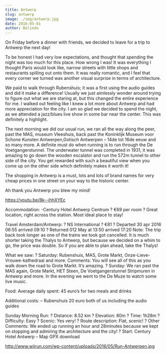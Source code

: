 ```yaml
---
title: Antwerp
slug: antwerp
image: ./img/antwerp.jpg
date: 2016-05-01
author: Belinda
---
```



On Friday before a dinner with friends, we decided to leave for a trip to Antwerp the next day!

To be honest I had very low expectations, and thought that spending the night was too much for this place. How wrong I was!
It was everything I thought Paris would look like, narrow streets with little shops and restaurants spilling out onto them. It was really romantic, and I feel that every corner we turned was another visual surprise in terms of architecture.

We paid to walk through Rubenshuis; it was a first using the audio guides and did it make a difference! Usually we just aimlessly wonder around trying to figure out what we are staring at, but this changed the entire experience for me. I walked out feeling like I knew a lot more about Antwerp and had more appreciation for the city. I am so glad we decided to spend the night, as we attended a jazz/blues live show in some bar near the center. This was definitely a highlight.

The next morning we did our usual run, we ran all the way along the peer, past the MAS, museum Vleeshuis, back past the Koninklijk Museum voor Schone Kunsten Antwerpen,Gotisch Antwerpen – 14de tot 16de eeuw and so many more. A definite must do when running is to run through the De Voetgangerstunnel. The underwater tunnel was completed in 1931, it was amazing to go down the wooden escalator and run the 572m tunnel to other side of the city. You get rewarded with such a beautiful view when you come up on the other side which definitely makes it worth it!

The shopping in Antwerp is a must, lots and lots of brand names for very cheap prices in one street on your way to the historic center.

Ah thank you Antwerp you blew my mind!

https://youtu.be/8k--ihhXYEc

Accommodation:
-Century Hotel Antwerp Centrum
? €69 per room
? Great location, right across the station. Most ideal place to stay!

Travel Amsterdam/Antwerp:
? NS International
? €81
? Departed 30 apr 2016 06:55 arrived 09:10
? Returned 012 May at 13:50 arrived 17:20
Note: The trip back took longer as one of the trains we took got cancelled. It is much shorter taking the Thalys to Antwerp, but because we decided on a whim to go, the price was double. So if you are able to plan ahead, take the Thalys!

What we saw:
? Saturday: Rubenshuis, MAS, Grote Markt, Onze-Lieve-Vrouwe-kathedraal and more.
Comments: You will see all of this as you walk down the road to Grote Markt. It’s amazing.
? Sunday: We ran past the MAS again, Grote Markt, HET Steen, De Voetgangerstunnel Stripmuren in Antwerp and more. In the evening we went to the De Muze to watch some live music.

Food:
Average daily spent: 45 euro’s for two meals and drinks

Additional costs:
– Rubenshuis 20 euro both of us including the audio guides

Sunday Morning Run:
? Distance: 8.52 km
? Elevation: 80m
? Time: 1h28m
? Difficulty: Easy
? Scenic: Yes very!
? Route description: Flat, scenic!
? Other Comments: We ended up running an hour and 28minutes because we kept on stopping and admiring the architecture and the city!
? Start: Century Hotel Antwerp
– Map GPX download

http://www.wijrun.com/wp-content/uploads/2016/05/Run-Antwerpen.jpg
